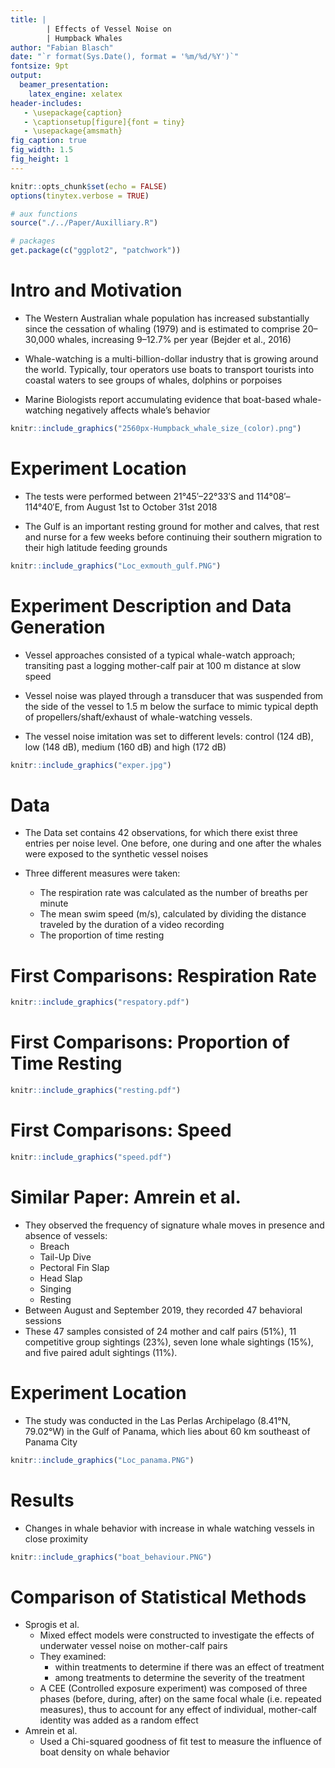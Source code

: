 ```yaml
---
title: | 
        | Effects of Vessel Noise on 
        | Humpback Whales
author: "Fabian Blasch"
date: "`r format(Sys.Date(), format = '%m/%d/%Y')`"
fontsize: 9pt
output: 
  beamer_presentation:
    latex_engine: xelatex
header-includes:
   - \usepackage{caption}
   - \captionsetup[figure]{font = tiny}
   - \usepackage{amsmath}
fig_caption: true
fig_width: 1.5 
fig_height: 1
---
```


```r
knitr::opts_chunk$set(echo = FALSE)
options(tinytex.verbose = TRUE)
```

```r
# aux functions
source("./../Paper/Auxilliary.R")

# packages
get.package(c("ggplot2", "patchwork"))
```

# Intro and Motivation

* The Western Australian whale population has increased substantially since the cessation of whaling (1979) and is estimated to comprise 20–30,000 whales, increasing 9–12.7% per year (Bejder et al., 2016)

* Whale-watching is a multi-billion-dollar industry that is growing around the world. Typically, tour operators use boats to transport tourists into coastal waters to see groups of whales, dolphins or porpoises

* Marine Biologists report accumulating evidence that boat-based whale-watching negatively affects whale's behavior

```r
knitr::include_graphics("2560px-Humpback_whale_size_(color).png")
```

# Experiment Location 

* The tests were performed between 21°45′–22°33′S and 114°08′–114°40′E, from August 1st to October 31st 2018

* The Gulf is an important resting ground for mother and calves, that rest and nurse for a few weeks before continuing their southern migration to their high latitude feeding grounds

```r
knitr::include_graphics("Loc_exmouth_gulf.PNG")
```

# Experiment Description and Data Generation 

* Vessel approaches consisted of a typical whale-watch approach; transiting past a logging mother-calf pair at 100 m distance at slow speed

* Vessel noise was played through a transducer that was suspended from the side of the vessel to 1.5 m below the surface to mimic typical depth of propellers/shaft/exhaust of whale-watching vessels.

* The vessel noise imitation was set to different levels: control (124 dB), low (148 dB), medium (160 dB) and high (172 dB)

```r
knitr::include_graphics("exper.jpg")
```

# Data 

* The Data set contains 42 observations, for which there exist three entries per noise level. One before, one during and one after the whales were exposed to the synthetic vessel noises

* Three different measures were taken:
  - The respiration rate was calculated as the number of breaths per minute
  - The mean swim speed (m/s), calculated by dividing the distance traveled by the duration of a video recording
  - The proportion of time resting
  
# First Comparisons: Respiration Rate

```r
knitr::include_graphics("respatory.pdf")
```

# First Comparisons: Proportion of Time Resting

```r
knitr::include_graphics("resting.pdf")
```

# First Comparisons: Speed

```r
knitr::include_graphics("speed.pdf")
```

# Similar Paper: Amrein et al.

* They observed the frequency of signature whale moves in presence and absence of vessels:
  - Breach
  - Tail-Up Dive
  - Pectoral Fin Slap
  - Head Slap
  - Singing
  - Resting
* Between August and September 2019, they recorded 47 behavioral
  sessions
* These 47 samples consisted of 24 mother and calf pairs (51%), 11 competitive group sightings
(23%), seven lone whale sightings (15%), and five paired adult
sightings (11%).

# Experiment Location

* The study was conducted in the Las Perlas Archipelago (8.41°N,
79.02°W) in the Gulf of Panama, which lies about 60 km
southeast of Panama City

```r
knitr::include_graphics("Loc_panama.PNG")
```
  
# Results

* Changes in whale behavior with increase in whale watching vessels in close proximity

```r
knitr::include_graphics("boat_behaviour.PNG")
```
  

# Comparison of Statistical Methods 

* Sprogis et al.
  - Mixed effect models were constructed to investigate the effects of underwater vessel noise on mother-calf pairs
  - They examined:
    + within treatments to determine if there was an effect of treatment
    + among treatments to determine the severity of the treatment
  - A CEE (Controlled exposure experiment) was composed of three phases (before, during, after) on the same focal whale (i.e. repeated measures), thus to account for  any effect of individual, mother-calf identity was added as a random effect
 
* Amrein et al.
  - Used a Chi-squared goodness of fit test to measure the influence of boat density on whale behavior









